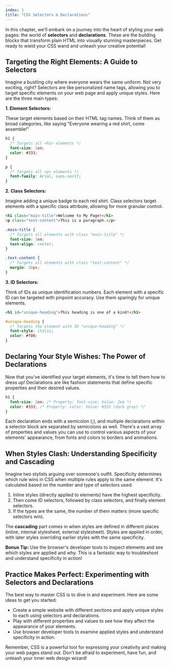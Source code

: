 ```yaml
---
index: 1
title: "CSS Selectors & Declarations"
---
```


In this chapter, we'll embark on a journey into the heart of styling your web pages: the world of **selectors** and **declarations**. These are the building blocks that transform plain HTML into visually stunning masterpieces. Get ready to wield your CSS wand and unleash your creative potential!

## Targeting the Right Elements: A Guide to Selectors

Imagine a bustling city where everyone wears the same uniform. Not very exciting, right? Selectors are like personalized name tags, allowing you to target specific elements on your web page and apply unique styles. Here are the three main types:

**1. Element Selectors:**

These target elements based on their HTML tag names. Think of them as broad categories, like saying "Everyone wearing a red shirt, come assemble!"

```css
h1 {
  /* Targets all <h1> elements */
  font-size: 2em;
  color: #333;
}

p {
  /* Targets all <p> elements */
  font-family: Arial, sans-serif;
}
```

**2. Class Selectors:**

Imagine adding a unique badge to each red shirt. Class selectors target elements with a specific class attribute, allowing for more granular control.

```html
<h1 class="main-title">Welcome to My Page!</h1>
<p class="text-content">This is a paragraph.</p>
```

```css
.main-title {
  /* Targets all elements with class "main-title" */
  font-size: 3em;
  text-align: center;
}

.text-content {
  /* Targets all elements with class "text-content" */
  margin: 20px;
}
```

**3. ID Selectors:**

Think of IDs as unique identification numbers. Each element with a specific ID can be targeted with pinpoint accuracy. Use them sparingly for unique elements.

```html
<h1 id="unique-heading">This heading is one of a kind!</h1>
```

```css
#unique-heading {
  /* Targets the element with ID "unique-heading" */
  font-style: italic;
  color: #f00;
}
```

## Declaring Your Style Wishes: The Power of Declarations

Now that you've identified your target elements, it's time to tell them how to dress up! Declarations are like fashion statements that define specific properties and their desired values.

```css
h1 {
  font-size: 2em; /* Property: font-size; Value: 2em */
  color: #333; /* Property: color; Value: #333 (dark gray) */
}
```

Each declaration ends with a semicolon (;), and multiple declarations within a selector block are separated by semicolons as well. There's a vast array of properties and values you can use to control various aspects of your elements' appearance, from fonts and colors to borders and animations.

## When Styles Clash: Understanding Specificity and Cascading

Imagine two stylists arguing over someone's outfit. Specificity determines which rule wins in CSS when multiple rules apply to the same element. It's calculated based on the number and type of selectors used:

1. Inline styles (directly applied to elements) have the highest specificity.
2. Then come ID selectors, followed by class selectors, and finally element selectors.
3. If the types are the same, the number of them matters (more specific selectors win).

The **cascading** part comes in when styles are defined in different places (inline, internal stylesheet, external stylesheet). Styles are applied in order, with later styles overriding earlier styles with the same specificity.

**Bonus Tip:** Use the browser's developer tools to inspect elements and see which styles are applied and why. This is a fantastic way to troubleshoot and understand specificity in action!

## Practice Makes Perfect: Experimenting with Selectors and Declarations

The best way to master CSS is to dive in and experiment. Here are some ideas to get you started:

- Create a simple website with different sections and apply unique styles to each using selectors and declarations.
- Play with different properties and values to see how they affect the appearance of your elements.
- Use browser developer tools to examine applied styles and understand specificity in action.

Remember, CSS is a powerful tool for expressing your creativity and making your web pages stand out. Don't be afraid to experiment, have fun, and unleash your inner web design wizard!
